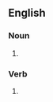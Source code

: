 ==English==

===Noun===
{{head|en|noun plural form}}

# {{plural of|discharge|lang=en}}

===Verb===
{{head|en|verb form}}

# {{en-third-person singular of|discharge}}